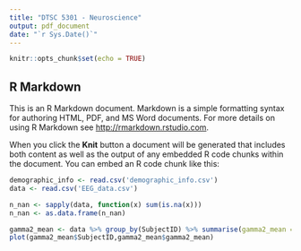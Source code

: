 ---
title: "DTSC 5301 - Neuroscience"
output: pdf_document
date: "`r Sys.Date()`"
---

```{r setup, include=FALSE}
knitr::opts_chunk$set(echo = TRUE)
```

## R Markdown

This is an R Markdown document. Markdown is a simple formatting syntax for authoring HTML, PDF, and MS Word documents. For more details on using R Markdown see <http://rmarkdown.rstudio.com>.

When you click the **Knit** button a document will be generated that includes both content as well as the output of any embedded R code chunks within the document. You can embed an R code chunk like this:

```{r data}
demographic_info <- read.csv('demographic_info.csv')
data <- read.csv('EEG_data.csv')
```

```{r preprocess}
n_nan <- sapply(data, function(x) sum(is.na(x)))
n_nan <- as.data.frame(n_nan)

gamma2_mean <- data %>% group_by(SubjectID) %>% summarise(gamma2_mean = mean(Gamma2))
plot(gamma2_mean$SubjectID,gamma2_mean$gamma2_mean)
```

